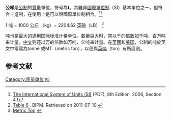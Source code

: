 {{NoteTA
|T=zh-hans:吨; zh-cn:吨; zh-tw:公噸; zh-hk:公噸;
|1=zh-hans:吨; zh-cn:吨; zh-tw:公噸; zh-hk:公噸;
|2=zh-hans:英吨; zh-cn:英吨; zh-tw:英噸; zh-hk:英噸;
}}
{{redirect|吨}}
{{中文译名
|english=ton
|putonghua=吨（国家标准）<ref>{{Cite web|title=国务院关于在我国统一实行法定计量单位的命令|url=https://gkml.samr.gov.cn/nsjg/jls/201902/t20190225_291134.html|date=1984-02-27}}</ref><br>公吨（大部分民间使用）
|hongkong=公噸<ref>{{Cite web|title=第68章 《度量衡條例》|url=https://www.elegislation.gov.hk/hk/cap68!zh-Hant-HK@2015-01-29T00:00:00|date=2015-01-29}}</ref>
|taiwan=公噸<ref>{{Cite web|title=法定度量衡單位及其所用之倍數、分數之名稱、定義及代號|url=https://law.moea.gov.tw/LawContent.aspx?id=GL000824}}</ref>
}}
'''公噸'''是[[公制|公制]]的[[質量|質量]]單位，符号為'''t'''。其雖非[[國際單位制|國際單位制]]（SI）基本單位之一，但符合十進制，在使用上是可以與國際單位制相合。<ref>[http://www.bipm.org/utils/common/pdf/si_brochure_8_en.pdf The International System of Units (SI)] {{Wayback|url=http://www.bipm.org/utils/common/pdf/si_brochure_8_en.pdf |date=20170814094625 }} (PDF), 8th Edition, 2006, Section 4.1</ref><ref>[http://www.bipm.org/en/si/si_brochure/chapter4/table6.html Table 6] {{Wayback|url=http://www.bipm.org/en/si/si_brochure/chapter4/table6.html |date=20091001100650 }}. BIPM. Retrieved on 2011-07-10.</ref>

1 吨  = 1000 [[公斤|公斤]] （kg）= 2204.62 [[英磅|英磅]]（LB）
<ref>[http://dictionary.reference.com/browse/metric%20ton Metric Ton] {{Wayback|url=http://dictionary.reference.com/browse/metric%20ton |date=20150910112746 }}</ref>

吨也是最大的通用国际标准计量单位。数量巨大时，常以千的倍数如千吨、百万吨来计量，[[汉语|中文]]则还以万的倍数如万吨、亿吨来计量。在[[英國|英國]]和[[美国|美国]]，公制的吨於英文中常寫為tonne 或MT（metric ton），以便與[[英吨|英吨]]（ton）有所區別。

== 参考文献 ==
{{Reflist}}
{{質量單位}}
{{国际单位制基本单位}}

[[Category:质量单位|Category:质量单位]]
[[Category:可与国际单位制并用的单位|吨]]